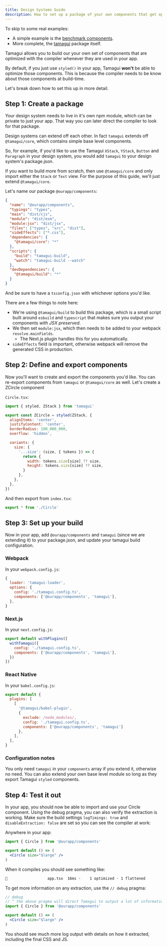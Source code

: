 ```yaml
---
title: Design Systems Guide
description: How to set up a package of your own components that get optimized.
---
```


To skip to some real examples:

- A simple example is the [benchmark components](https://github.com/tamagui/tamagui/tree/master/packages/bench-components).
- More complete, the [tamagui](https://github.com/tamagui/tamagui/tree/master/packages/tamagui) package itself.

Tamagui allows you to build our your own set of components that are optimized with the compiler whenever they are used in your app.

By default, if you just use `styled()` in your app, Tamagui **won't** be able to optimize those components. This is because the compiler needs to be know about those components at build-time.

Let's break down how to set this up in more detail.

## Step 1: Create a package

Your design system needs to live in it's own npm module, which can be private to just your app. That way you can later direct the compiler to look for that package.

Design systems can extend off each other. In fact `tamagui` extends off `@tamagui/core`, which contains simple base level components.

So, for example, if you'd like to use the Tamagui `XStack`, `YStack`, `Button` and `Paragraph` in your design system, you would add `tamagui` to your design system's package.json.

If you want to build more from scratch, then use `@tamagui/core` and only import either the `Stack` or `Text` view. For the purpose of this guide, we'll just extend `@tamagui/core`.

Let's name our package `@ourapp/components`:

```json
{
  "name": "@ourapp/components",
  "typings": "types",
  "main": "dist/cjs",
  "module": "dist/esm",
  "module:jsx": "dist/jsx",
  "files": ["types", "src", "dist"],
  "sideEffects": ["*.css"],
  "dependencies": {
    "@tamagui/core": "*"
  },
  "scripts": {
    "build": "tamagui-build",
    "watch": "tamagui-build --watch"
  },
  "devDependencies": {
    "@tamagui/build": "*"
  }
}
```

And be sure to have a `tsconfig.json` with whichever options you'd like.

There are a few things to note here:

- We're using `@tamagui/build` to build this package, which is a small script built around `esbuild` and `typescript` that makes sure you output your components _with JSX preserved_.
- We then set `module:jsx`, which then needs to be added to your webpack `resolve.mainFields`.
  - The Next.js plugin handles this for you automatically.
- `sideEffects` field is important, otherwise webpack will remove the generated CSS in production.

## Step 2: Define and export components

Now you'll want to create and export the components you'd like. You can re-export components from `tamagui` or `@tamagui/core` as well. Let's create a ZCircle component

`Circle.tsx`:

```jsx
import { styled, ZStack } from 'tamagui'

export const ZCircle = styled(ZStack, {
  alignItems: 'center',
  justifyContent: 'center',
  borderRadius: 100_000_000,
  overflow: 'hidden',

  variants: {
    size: {
      '...size': (size, { tokens }) => {
        return {
          width: tokens.size[size] ?? size,
          height: tokens.size[size] ?? size,
        }
      },
    },
  },
})
```

And then export from `index.tsx`:

```jsx
export * from './Circle'
```

## Step 3: Set up your build

Now in your app, add `@ourapp/components` and `tamagui` (since we are extending it) to your package.json, and update your tamagui build configuration.

### Webpack

In your `webpack.config.js`:

```js
{
  loader: 'tamagui-loader',
  options: {
    config: './tamagui.config.ts',
    components: ['@ourapp/components', 'tamagui'],
  },
}
```

### Next.js

In your `next.config.js`:

```js
export default withPlugins([
  withTamagui({
    config: './tamagui.config.ts',
    components: ['@ourapp/components', 'tamagui'],
  })
])
```

### React Native

In your `babel.config.js`:

```js
export default {
  plugins: [
    [
      '@tamagui/babel-plugin',
      {
        exclude: /node_modules/,
        config: './tamagui.config.ts',
        components: ['@ourapp/components', 'tamagui']
      },
    ],
  ],
}
```

### Configuration notes

You only need `tamagui` in your `components` array if you extend it, otherwise no need. You can also extend your own base level module so long as they export Tamagui `styled` components.

## Step 4: Test it out

In your app, you should now be able to import and use your Circle component. Using the debug pragma, you can also verify the extraction is working. Make sure the build settings `logTimings: true` and `disableExtraction: false` are set so you can see the compiler at work:

Anywhere in your app:

```jsx
import { Circle } from '@ourapp/components'

export default () => (
  <Circle size="$large" />
)
```

When it compiles you should see something like:

```bash
🥚                  app.tsx  16ms ׁ·    1 optimized · 1 flattened
```

To get more information on any extraction, use the `// debug` pragma:

```jsx
// debug
// ^ the above pragma will direct Tamagui to output a lot of information on the extraction
import { Circle } from '@ourapp/components'

export default () => (
  <Circle size="$large" />
)
```

You should see much more log output with details on how it extracted, including the final CSS and JS.
